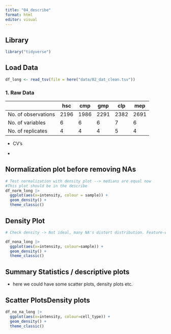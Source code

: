 ```yaml
---
title: "04_describe"
format: html
editor: visual
---
```


## Library

```r
library("tidyverse")
```

## Load Data

```r
df_long <- read_tsv(file = here("data/02_dat_clean.tsv"))
```

### 1. Raw Data

|                     | hsc  | cmp  | gmp  | clp  | mep  |
|---------------------|------|------|------|------|------|
| No. of observations | 2196 | 1986 | 2291 | 2382 | 2691 |
| No. of variables    | 6    | 6    | 6    | 7    | 6    |
| No. of replicates   | 4    | 4    | 4    | 5    | 4    |

-   CV's

-   

## Normalization plot before removing NAs

```r
# Test normalization with density plot --> medians are equal now
#This plot should be in the describe
df_norm_long |> 
  ggplot(aes(x=intensity, colour = sample)) +
  geom_density() +
  theme_classic()

```

## Density Plot

```r
# Check density -> Not ideal, many NA's distort distribution. Feature-wise would be ideal, b ut couldn't figure out how to operate NaIsMindet row-wise

df_nona_long |> 
  ggplot(aes(x=intensity, colour=sample)) +
  geom_density() +
  theme_classic()
```

## Summary Statistics / descriptive plots

-   here we could have some scatter plots, density plots etc.

## Scatter PlotsDensity plots

```r
df_no_na_long |> 
  ggplot(aes(x=intensity, colour=cell_type)) +
  geom_density() +
  theme_classic()
```
